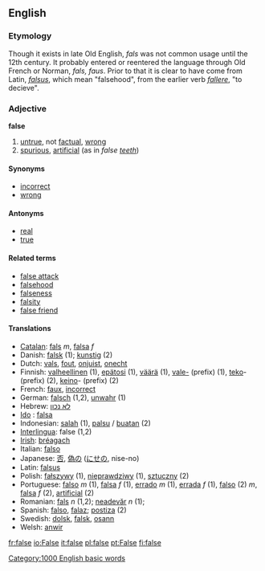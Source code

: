 ==English==

===Etymology===
Though it exists in late Old English, ''fals'' was not common usage until the 12th century.  It probably entered or reentered the language through Old French or Norman, ''fals, faus''. Prior to that it is clear to have come from Latin, ''[[falsus]]'', which mean "falsehood", from the earlier verb ''[[fallere]]'', "to decieve".

===Adjective===
'''false'''

#[[untrue]], not [[factual]], [[wrong]]
#[[spurious]], [[artificial]] (as in ''false [[tooth|teeth]]'')

====Synonyms====
*[[incorrect]]
*[[wrong]]

====Antonyms====
*[[real]]
*[[true]]

====Related terms====
*[[false attack]]
*[[falsehood]]
*[[falseness]]
*[[falsity]]
*[[false friend]]

====Translations====
*[[Catalan]]: [[fals]] ''m'', [[falsa]] ''f''
* Danish: [[falsk]] (1); [[kunstig]] (2)
*Dutch: [[vals]], [[fout]], [[onjuist]], [[onecht]]
*Finnish: [[valheellinen]] (1), [[epätosi]] (1), [[väärä]] (1), [[vale-]] (prefix) (1), [[teko]]- (prefix) (2), [[keino]]- (prefix) (2)
*French: [[faux]], [[incorrect]]
*German: [[falsch]] (1,2), [[unwahr]] (1)
*Hebrew: [[לא נכון]]
*[[Ido]] : [[falsa]]
*Indonesian: [[salah]] (1), [[palsu]] / [[buat|buatan]] (2)
*[[Interlingua]]: false (1,2)
*[[w:Irish language|Irish]]: [[bréagach]]
*Italian: [[falso]]
*Japanese: [[否]], [[偽]]の ([[にせ]]の, nise-no)
*Latin: [[falsus]]
*Polish: [[fałszywy]] (1), [[nieprawdziwy]] (1), [[sztuczny]] (2)
*Portuguese: [[falso]] ''m'' (1), [[falsa]] ''f'' (1), [[errado]] ''m'' (1),  [[errada]] ''f'' (1), [[falso]] (2) ''m'', [[falsa]] ''f'' (2), [[artificial]] (2)
*Romanian: [[fals]] ''n'' (1,2); [[neadevăr]] ''n'' (1);
*Spanish: [[falso]], [[falaz]]; [[postiza]] (2)
*Swedish: [[dolsk]], [[falsk]], [[osann]]
*Welsh: [[anwir]]

[[Category:1000 English basic words]]

[[fr:false]]
[[io:False]]
[[it:false]]
[[pl:false]]
[[pt:False]]
[[fi:false]]